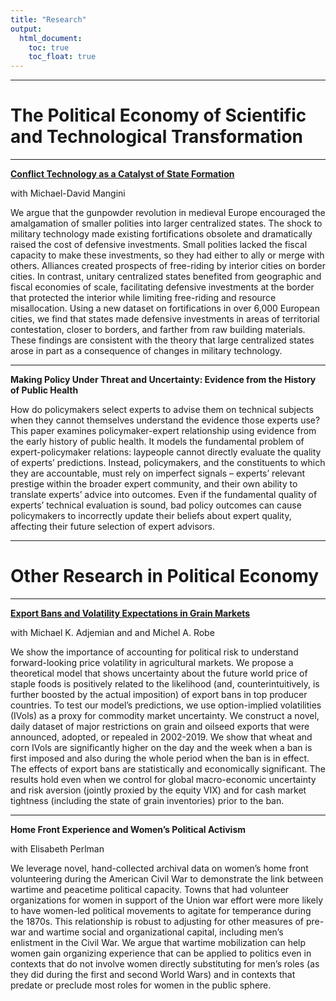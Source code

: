 ```yaml
---
title: "Research"
output:
  html_document:
    toc: true
    toc_float: true
---
```


---

# The Political Economy of Scientific and Technological Transformation

---

[**Conflict Technology as a Catalyst of State Formation**](https://www.dropbox.com/s/2jixdddxn0lvnv3/walls-draft.pdf?dl=0)

with Michael-David Mangini

We argue that the gunpowder revolution in medieval Europe encouraged the amalgamation of smaller polities into larger centralized states. The shock to military technology made existing fortifications obsolete and dramatically raised the cost of defensive investments. Small polities lacked the fiscal capacity to make these investments, so they had either to ally or merge with others. Alliances created prospects of free-riding by interior cities on border cities. In contrast, unitary centralized states benefited from geographic and fiscal economies of scale, facilitating defensive investments at the border that protected the interior while limiting free-riding and resource misallocation. Using a new dataset on fortifications in over 6,000 European cities, we find that states made defensive investments in areas of territorial contestation, closer to borders, and farther from raw building materials. These findings are consistent with the theory that large centralized states arose in part as a consequence of changes in military technology.

---

**Making Policy Under Threat and Uncertainty: Evidence from the History of Public Health**

How do policymakers select experts to advise them on technical subjects when they cannot themselves understand the evidence those experts use? This paper examines policymaker-expert relationship using evidence from the early history of public health. It models the fundamental problem of expert-policymaker relations: laypeople cannot directly evaluate the quality of experts’ predictions. Instead, policymakers, and the constituents to which they are accountable, must rely on imperfect signals – experts’ relevant prestige within the broader expert community, and their own ability to translate experts’ advice into outcomes. Even if the fundamental quality of experts’ technical evaluation is sound, bad policy outcomes can cause policymakers to incorrectly update their beliefs about expert quality, affecting their future selection of expert advisors.

---

# Other Research in Political Economy

---

[**Export Bans and Volatility Expectations in Grain Markets**](https://papers.ssrn.com/sol3/papers.cfm?abstract_id=4117628)

with Michael K. Adjemian and and Michel A. Robe

We show the importance of accounting for political risk to understand forward-looking price volatility in agricultural markets. We propose a theoretical model that shows uncertainty about the future world price of staple foods is positively related to the likelihood (and, counterintuitively, is further boosted by the actual imposition) of export bans in top producer countries. To test our model's predictions, we use option-implied volatilities (IVols) as a proxy for commodity market uncertainty. We construct a novel, daily dataset of major restrictions on grain and oilseed exports that were announced, adopted, or repealed in 2002-2019. We show that wheat and corn IVols are significantly higher on the day and the week when a ban is first imposed and also during the whole period when the ban is in effect. The effects of export bans are statistically and economically significant. The results hold even when we control for global macro-economic uncertainty and risk aversion (jointly proxied by the equity VIX) and for cash market tightness (including the state of grain inventories) prior to the ban.

---

**Home Front Experience and Women's Political Activism**

with Elisabeth Perlman

We leverage novel, hand-collected archival data on women's home front volunteering during the American Civil War to demonstrate the link between wartime and peacetime political capacity. Towns that had volunteer organizations for women in support of the Union war effort were more likely to have women-led political movements to agitate for temperance during the 1870s. This relationship is robust to adjusting for other measures of pre-war and wartime social and organizational capital, including men's enlistment in the Civil War. We argue that wartime mobilization can help women gain organizing experience that can be applied to politics even in contexts that do not involve women directly substituting for men's roles (as they did during the first and second World Wars) and in contexts that predate or preclude most roles for women in the public sphere.


